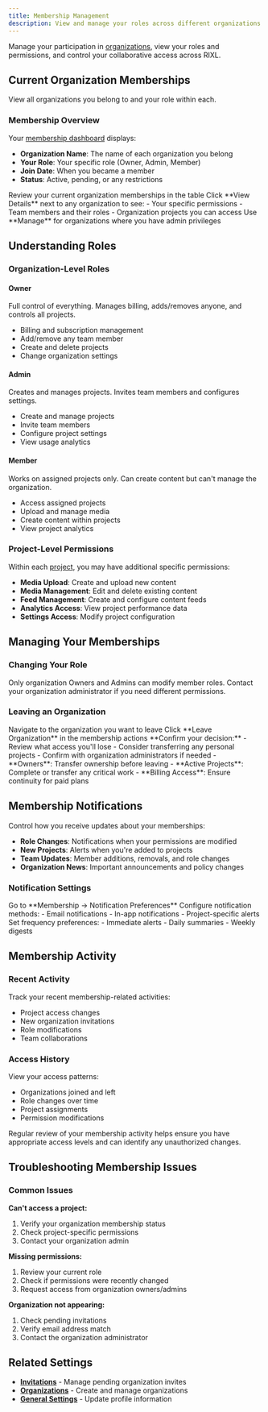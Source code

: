 ```yaml
---
title: Membership Management
description: View and manage your roles across different organizations and teams.
---
```




Manage your participation in [organizations](/platform/account-teams/organizations-overview), view your roles and permissions, and control your collaborative access across RIXL.

## Current Organization Memberships

View all organizations you belong to and your role within each.

### Membership Overview

Your [membership dashboard](/platform/account-teams/membership) displays:
- **Organization Name**: The name of each organization you belong
- **Your Role**: Your specific role (Owner, Admin, Member)
- **Join Date**: When you became a member
- **Status**: Active, pending, or any restrictions

<Steps>
  <Step>
    Review your current organization memberships in the table
  </Step>

  <Step>
    Click **View Details** next to any organization to see:
    - Your specific permissions
    - Team members and their roles
    - Organization projects you can access
  </Step>

  <Step>
    Use **Manage** for organizations where you have admin privileges
  </Step>
</Steps>

## Understanding Roles

### Organization-Level Roles

<div className="grid gap-6 sm:grid-cols-3 mt-6">
  <div className="border rounded-lg p-4">
    <h4 className="font-semibold">Owner</h4>
    <p>Full control of everything. Manages billing, adds/removes anyone, and controls all projects.</p>
    <ul className="text-sm mt-2 space-y-1">
      <li> Billing and subscription management</li>
      <li> Add/remove any team member</li>
      <li> Create and delete projects</li>
      <li> Change organization settings</li>
    </ul>
  </div>

  <div className="border rounded-lg p-4">
    <h4 className="font-semibold">Admin</h4>
    <p>Creates and manages projects. Invites team members and configures settings.</p>
    <ul className="text-sm mt-2 space-y-1">
      <li> Create and manage projects</li>
      <li> Invite team members</li>
      <li> Configure project settings</li>
      <li> View usage analytics</li>
    </ul>
  </div>

  <div className="border rounded-lg p-4">
    <h4 className="font-semibold">Member</h4>
    <p>Works on assigned projects only. Can create content but can't manage the organization.</p>
    <ul className="text-sm mt-2 space-y-1">
      <li> Access assigned projects</li>
      <li> Upload and manage media</li>
      <li> Create content within projects</li>
      <li> View project analytics</li>
    </ul>
  </div>
</div>

### Project-Level Permissions

Within each [project](/platform/dashboard/projects/overview), you may have additional specific permissions:
- **Media Upload**: Create and upload new content
- **Media Management**: Edit and delete existing content
- **Feed Management**: Create and configure content feeds
- **Analytics Access**: View project performance data
- **Settings Access**: Modify project configuration

## Managing Your Memberships

### Changing Your Role

<Callout type="info">
  Only organization Owners and Admins can modify member roles. Contact your organization administrator if you need
  different permissions.
</Callout>

### Leaving an Organization

<Steps>
  <Step>
    Navigate to the organization you want to leave
  </Step>

  <Step>
    Click **Leave Organization** in the membership actions
  </Step>

  <Step>
    **Confirm your decision:**
    - Review what access you'll lose
    - Consider transferring any personal projects
    - Confirm with organization administrators if needed
  </Step>
</Steps>

<Callout type="warn" title="Before Leaving">
  - **Owners**: Transfer ownership before leaving
  - **Active Projects**: Complete or transfer any critical work
  - **Billing Access**: Ensure continuity for paid plans
</Callout>

## Membership Notifications

Control how you receive updates about your memberships:

- **Role Changes**: Notifications when your permissions are modified
- **New Projects**: Alerts when you're added to projects
- **Team Updates**: Member additions, removals, and role changes
- **Organization News**: Important announcements and policy changes

### Notification Settings

<Steps>
  <Step>
    Go to **Membership → Notification Preferences**
  </Step>

  <Step>
    Configure notification methods:
    - Email notifications
    - In-app notifications
    - Project-specific alerts
  </Step>

  <Step>
    Set frequency preferences:
    - Immediate alerts
    - Daily summaries
    - Weekly digests
  </Step>
</Steps>

## Membership Activity

### Recent Activity

Track your recent membership-related activities:
- Project access changes
- New organization invitations
- Role modifications
- Team collaborations

### Access History

View your access patterns:
- Organizations joined and left
- Role changes over time
- Project assignments
- Permission modifications

<Callout type="tip">
  Regular review of your membership activity helps ensure you have appropriate access levels and can identify any
  unauthorized changes.
</Callout>

## Troubleshooting Membership Issues

### Common Issues

**Can't access a project:**
1. Verify your organization membership status
2. Check project-specific permissions
3. Contact your organization admin

**Missing permissions:**
1. Review your current role
2. Check if permissions were recently changed
3. Request access from organization owners/admins

**Organization not appearing:**
1. Check pending invitations
2. Verify email address match
3. Contact the organization administrator

## Related Settings

- **[Invitations](/platform/account-teams/invitations)** - Manage pending organization invites
- **[Organizations](/platform/account-teams/organizations-overview)** - Create and manage organizations
- **[General Settings](/platform/account-teams/general-settings)** - Update profile information